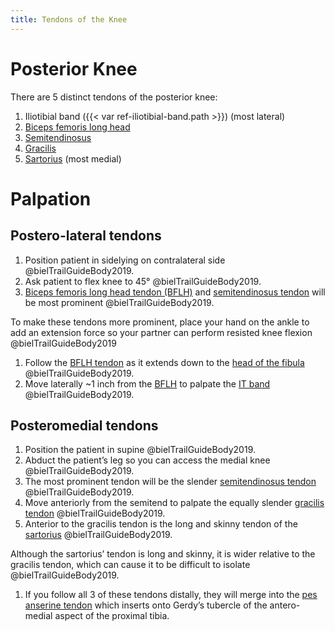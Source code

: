 ```yaml
---
title: Tendons of the Knee
---
```





# Posterior Knee

There are 5 distinct tendons of the posterior knee:

1. Iliotibial band ({{< var ref-iliotibial-band.path >}}) (most lateral)
1. [Biceps femoris long head]({{< var ref-biceps-femoris-long-head.path >}})
1. [Semitendinosus]({{< var ref-semitendinosus.path >}})
1. [Gracilis]({{< var ref-gracilis.path >}})
1. [Sartorius]({{< var ref-sartorius.path >}}) (most medial)

# Palpation

## Postero-lateral tendons

1. Position patient in sidelying on contralateral side @bielTrailGuideBody2019.
1. Ask patient to flex knee to 45&deg; @bielTrailGuideBody2019.
1. [Biceps femoris long head tendon (BFLH)]({{< var ref-biceps-femoris-long-head.path >}}) and [semitendinosus tendon]({{< var ref-semitendinosus.path >}}) will be most prominent @bielTrailGuideBody2019.

:::{.callout-note}

To make these tendons more prominent, place your hand on the ankle to add an extension force so your partner can perform resisted knee flexion @bielTrailGuideBody2019
:::

1. Follow the [BFLH tendon]({{< var ref-biceps-femoris-long-head.path >}}) as it extends down to the [head of the fibula]({{< var ref-biceps-femoris-long-head.insertion >}}) @bielTrailGuideBody2019.
1. Move laterally ~1 inch from the [BFLH]({{< var ref-biceps-femoris-long-head.path >}}) to palpate the [IT band]({{< var ref-iliotibial-band.path >}}) @bielTrailGuideBody2019.

## Posteromedial tendons

1. Position the patient in supine @bielTrailGuideBody2019.
1. Abduct the patient's leg so you can access the medial knee @bielTrailGuideBody2019.
1. The most prominent tendon will be the slender [semitendinosus tendon]({{< var ref-semitendinosus.path >}}) @bielTrailGuideBody2019.
1. Move anteriorly from the semitend to palpate the equally slender [gracilis tendon]({{< var ref-gracilis.path >}}) @bielTrailGuideBody2019.
1. Anterior to the gracilis tendon is the long and skinny tendon of the [sartorius]({{< var ref-sartorius.path >}}) @bielTrailGuideBody2019.

:::{.callout-note}
Although the sartorius' tendon is long and skinny, it is wider relative to the gracilis tendon, which can cause it to be difficult to isolate @bielTrailGuideBody2019.
:::

1. If you follow all 3 of these tendons distally, they will merge into the [pes anserine tendon]({{< var ref-pes-anserine.path >}}) which inserts onto Gerdy's tubercle of the antero-medial aspect of the proximal tibia.
